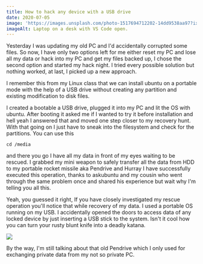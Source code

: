 ```yaml
---
title: How to hack any device with a USB drive
date: 2020-07-05
image: 'https://images.unsplash.com/photo-1517694712202-14dd9538aa97?ixlib=rb-1.2.1&ixid=eyJhcHBfaWQiOjEyMDd9&auto=format&fit=crop&w=2100&q=80'
imageAlt: Laptop on a desk with VS Code open.
---
```


Yesterday I was updating my old PC and I'd accidentally corrupted some files. So now, I have only two options left for me either reset my PC and lose all my data or hack into my PC and get my files backed up, I chose the second option and started my hack night. I tried every possible solution but nothing worked, at last, I picked up a new approach.

I remember this from my Linux class that we can install ubuntu on a portable mode with the help of a USB drive without creating any partition and existing modification to disk files. 

I created a bootable a USB drive, plugged it into my PC and lit the OS with ubuntu. After booting it asked me if I wanted to try it before installation and hell yeah I answered that and moved one step closer to my recovery hunt. With that going on I just have to sneak into the filesystem and check for the partitions. You can use this

    
    cd /media
    

and there you go I have all my data in front of my eyes waiting to be rescued. I grabbed my mini weapon to safely transfer all the data from HDD to my portable rocket missile aka Pendrive and Hurray I have successfully executed this operation, thanks to askubuntu and my cousin who went through the same problem once and shared his experience but wait why I'm telling you all this.

Yeah, you guessed it right, If you have closely investigated my rescue operation you'll notice that while recovery of my data. I used a portable OS running on my USB. I accidentally opened the doors to access data of any locked device by just inserting a USB stick to the system. Isn't it cool how you can turn your rusty blunt knife into a deadly katana.

![](https://media2.giphy.com/media/26gR1qKQouIoEuxNe/giphy.gif?cid=ecf05e4713ae387ebfcd4119e090c44e8fafda4935d7ba58&rid=giphy.gif)

By the way, I'm still talking about that old Pendrive which I only used for exchanging private data from my not so private PC.
